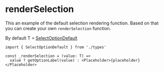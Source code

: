 
# renderSelection

This an example of the default selection rendering function. Based on that you can create your own `renderSelection` function.

By default T = [SelectOptionDefault](/docs/components/select#SelectOptionDefault)

```tsx
import { SelectOptionDefault } from './types'

const _renderSelection = (value: T) =>
  value ? getOptionLabel(value) : <Placeholder>{placeholder}</Placeholder>
```

